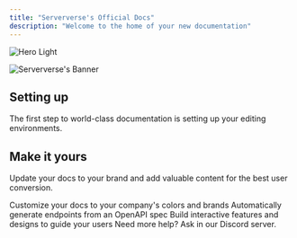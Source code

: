 ```yaml
---
title: "Serververse's Official Docs"
description: "Welcome to the home of your new documentation"
---
```


<img
  className="block dark:hidden"
  src="https://serververs.com/assets/images/index-meta.png"
  alt="Hero Light"
/>

<img
  className="hidden dark:block"
  src="https://serververs.com/assets/images/index-meta.png"
  alt="Serververse's Banner"
  title=""
/>

## Setting up

The first step to world-class documentation is setting up your editing environments.

## Make it yours

Update your docs to your brand and add valuable content for the best user conversion.

<CardGroup cols={2}>
  <Card title="Customize Style" icon="palette" iconType="duotone" color="#ffa632" href="https://mintlify.com/docs/settings/global">
    Customize your docs to your company's colors and brands
  </Card>
  <Card title="Reference APIs" icon="code" iconType="duotone" color="#ffa632" horizontal={false} href="https://docs.serververs.com/api-reference/introduction">
    Automatically generate endpoints from an OpenAPI spec
  </Card>
  <Card title="Add Components" icon="screwdriver-wrench" iconType="duotone" color="#ffa632" href="https://mintlify.com/docs/content/components/accordions">
    Build interactive features and designs to guide your users
  </Card>
  <Card title="Get Inspiration" icon="discord" iconType="duotone" color="#ffa632" href="https://discord.gg/pXmG5CuveT">
    Need more help? Ask in our Discord server.
  </Card>
</CardGroup>